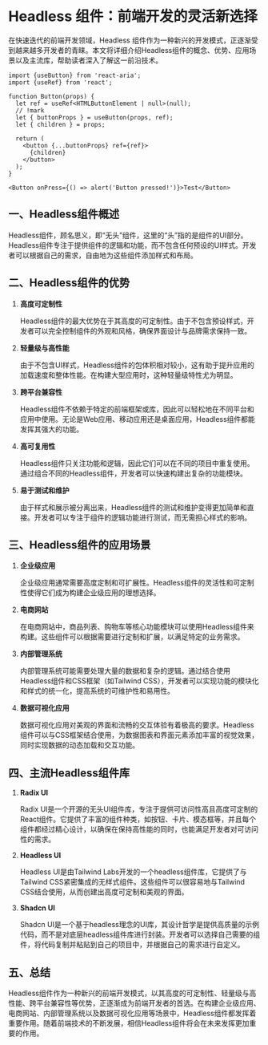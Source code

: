 # Headless 组件：前端开发的灵活新选择

在快速迭代的前端开发领域，Headless 组件作为一种新兴的开发模式，正逐渐受到越来越多开发者的青睐。本文将详细介绍Headless组件的概念、优势、应用场景以及主流库，帮助读者深入了解这一前沿技术。

```tsx Button.tsx
import {useButton} from 'react-aria';
import {useRef} from 'react';

function Button(props) {
  let ref = useRef<HTMLButtonElement | null>(null);
  // !mark
  let { buttonProps } = useButton(props, ref);
  let { children } = props;

  return (
    <button {...buttonProps} ref={ref}>
      {children}
    </button> 
  );
}

<Button onPress={() => alert('Button pressed!')}>Test</Button>
```

## 一、Headless组件概述

Headless组件，顾名思义，即“无头”组件，这里的“头”指的是组件的UI部分。Headless组件专注于提供组件的逻辑和功能，而不包含任何预设的UI样式。开发者可以根据自己的需求，自由地为这些组件添加样式和布局。

## 二、Headless组件的优势

1. **高度可定制性**

   Headless组件的最大优势在于其高度的可定制性。由于不包含预设样式，开发者可以完全控制组件的外观和风格，确保界面设计与品牌需求保持一致。

2. **轻量级与高性能**

   由于不包含UI样式，Headless组件的包体积相对较小，这有助于提升应用的加载速度和整体性能。在构建大型应用时，这种轻量级特性尤为明显。

3. **跨平台兼容性**

   Headless组件不依赖于特定的前端框架或库，因此可以轻松地在不同平台和应用中使用。无论是Web应用、移动应用还是桌面应用，Headless组件都能发挥其强大的功能。

4. **高可复用性**

   Headless组件只关注功能和逻辑，因此它们可以在不同的项目中重复使用。通过组合不同的Headless组件，开发者可以快速构建出复杂的功能模块。

5. **易于测试和维护**

   由于样式和展示被分离出来，Headless组件的测试和维护变得更加简单和直接。开发者可以专注于组件的逻辑功能进行测试，而无需担心样式的影响。

## 三、Headless组件的应用场景

1. **企业级应用**

   企业级应用通常需要高度定制和可扩展性。Headless组件的灵活性和可定制性使得它们成为构建企业级应用的理想选择。

2. **电商网站**

   在电商网站中，商品列表、购物车等核心功能模块可以使用Headless组件来构建。这些组件可以根据需要进行定制和扩展，以满足特定的业务需求。

3. **内部管理系统**

   内部管理系统可能需要处理大量的数据和复杂的逻辑。通过结合使用Headless组件和CSS框架（如Tailwind CSS），开发者可以实现功能的模块化和样式的统一化，提高系统的可维护性和易用性。

4. **数据可视化应用**

   数据可视化应用对美观的界面和流畅的交互体验有着极高的要求。Headless组件可以与CSS框架结合使用，为数据图表和界面元素添加丰富的视觉效果，同时实现数据的动态加载和交互功能。

## 四、主流Headless组件库

1. **Radix UI**

   Radix UI是一个开源的无头UI组件库，专注于提供可访问性高且高度可定制的React组件。它提供了丰富的组件种类，如按钮、卡片、模态框等，并且每个组件都经过精心设计，以确保在保持高性能的同时，也能满足开发者对可访问性的需求。

2. **Headless UI**

   Headless UI是由Tailwind Labs开发的一个headless组件库，它提供了与Tailwind CSS紧密集成的无样式组件。这些组件可以很容易地与Tailwind CSS结合使用，从而创建出高度可定制和美观的界面。

3. **Shadcn UI**

   Shadcn UI是一个基于headless理念的UI库，其设计哲学是提供高质量的示例代码，而不是对底层headless组件库进行封装。开发者可以选择自己需要的组件，将代码复制并粘贴到自己的项目中，并根据自己的需求进行自定义。

## 五、总结

Headless组件作为一种新兴的前端开发模式，以其高度的可定制性、轻量级与高性能、跨平台兼容性等优势，正逐渐成为前端开发者的首选。在构建企业级应用、电商网站、内部管理系统以及数据可视化应用等场景中，Headless组件都发挥着重要作用。随着前端技术的不断发展，相信Headless组件将会在未来发挥更加重要的作用。
